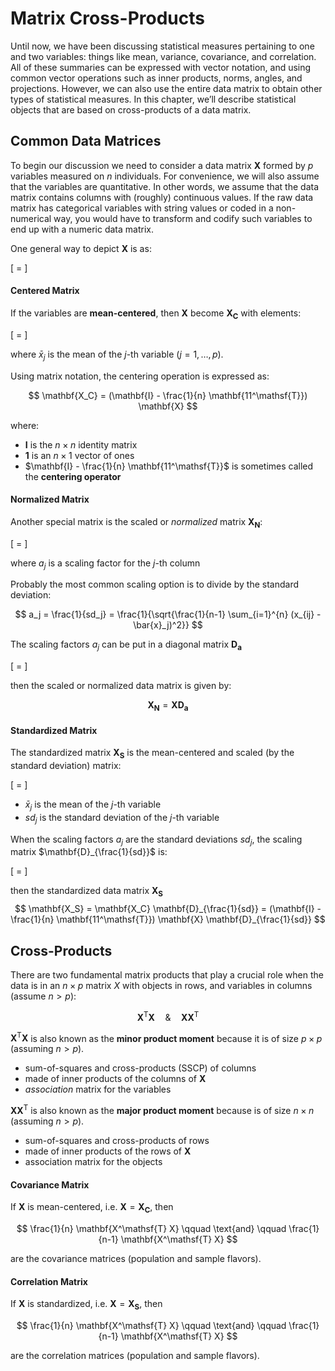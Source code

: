 # Matrix Cross-Products {#crossprods}

Until now, we have been discussing statistical measures pertaining to one and two variables: things like mean, variance, covariance, and correlation. All of these summaries can be expressed with vector notation, and using common vector operations such as inner products, norms, angles, and projections. However, we can also use the entire data matrix to obtain other types of statistical measures. In this chapter, we'll describe statistical objects that are based on cross-products of a data matrix.


## Common Data Matrices

To begin our discussion we need to consider a data matrix $\mathbf{X}$ formed by $p$ variables measured on $n$ individuals. For convenience, we will also assume that the variables are quantitative. In other words, we assume that the data matrix contains columns with (roughly) continuous values. If the raw data matrix has categorical variables with string values or coded in a non-numerical way, you would have to transform and codify such variables to end up with a numeric data matrix.

One general way to depict $\mathbf{X}$ is as:

\[ \underset{n \times p}{\mathbf{X}} = 
\left[\begin{array}{cccc}
x_{11} & x_{12} & \cdots & x_{1p} \\
x_{21} & x_{22} & \cdots & x_{2p} \\
\vdots & \vdots & \ddots & \vdots \\
x_{n1} & x_{n2} & \cdots & x_{np} \\
\end{array}\right]
\]


#### Centered Matrix {-}

If the variables are __mean-centered__, then $\mathbf{X}$ become $\mathbf{X_C}$ with elements:

\[ \underset{n \times p}{\mathbf{X_C}} = 
\left[\begin{array}{cccc}
x_{11} - \bar{x}_1 & x_{12} - \bar{x}_2 & \cdots & x_{1p} - \bar{x}_p \\
x_{21} - \bar{x}_1 & x_{22} - \bar{x}_2 & \cdots & x_{2p} - \bar{x}_p \\
\vdots & \vdots & \ddots & \vdots \\
x_{n1} - \bar{x}_1 & x_{n2} - \bar{x}_2 & \cdots & x_{np} - \bar{x}_p \\
\end{array}\right]
\]

where $\bar{x}_j$ is the mean of the $j$-th variable ($j = 1, \dots, p$).

Using matrix notation, the centering operation is expressed as:

$$
\mathbf{X_C} = (\mathbf{I} - \frac{1}{n} \mathbf{11^\mathsf{T}}) \mathbf{X} 
$$

where:

- $\mathbf{I}$ is the $n \times n$ identity matrix
- $\mathbf{1}$ is an $n \times 1$ vector of ones
- $\mathbf{I} - \frac{1}{n} \mathbf{11^\mathsf{T}}$ is sometimes called the 
__centering operator__


#### Normalized Matrix {-}

Another special matrix is the scaled or _normalized_ matrix $\mathbf{X_N}$:

\[ \underset{n \times p}{\mathbf{X_N}} = 
\left[\begin{array}{cccc}
a_1 x_{11} & a_2 x_{12} & \cdots & a_p x_{1p} \\
a_1 x_{21} & a_2 x_{22} & \cdots & a_p x_{2p} \\
\vdots & \vdots & \ddots & \vdots \\
a_1 x_{n1} & a_2 x_{n2} & \cdots & a_p x_{np} \\
\end{array}\right]
\]

where $a_j$ is a scaling factor for the $j$-th column

Probably the most common scaling option is to divide by the standard deviation:

$$
a_j = \frac{1}{sd_j} = \frac{1}{\sqrt{\frac{1}{n-1} \sum_{i=1}^{n} (x_{ij} - \bar{x}_j)^2}}
$$

The scaling factors $a_j$ can be put in a diagonal matrix $\mathbf{D_a}$

\[ \underset{p \times p}{\mathbf{D_a}} = 
\left[\begin{array}{cccc}
a_1 & 0   & \cdots & 0 \\
0   & a_2 & \cdots & 0 \\
\vdots & \vdots & \ddots & \vdots \\
0   & 0   & \cdots & a_p \\
\end{array}\right]
\]

then the scaled or normalized data matrix is given by:

$$
\mathbf{X_N} = \mathbf{X D_a}
$$



#### Standardized Matrix {-}

The standardized matrix $\mathbf{X_S}$ is the mean-centered and scaled 
(by the standard deviation) matrix:

\[ \underset{n \times p}{\mathbf{X_S}} = 
\left[\begin{array}{cccc}
\frac{x_{11} - \bar{x}_1}{sd_1} & \frac{x_{12} - \bar{x}_2}{sd_2} & \cdots & \frac{x_{1p} - \bar{x}_p}{sd_p} \\
\frac{x_{21} - \bar{x}_1}{sd_1} & \frac{x_{22} - \bar{x}_2}{sd_2} & \cdots & \frac{x_{2p} - \bar{x}_p}{sd_p} \\
\vdots & \vdots & \ddots & \vdots \\
\frac{x_{n1} - \bar{x}_1}{sd_1} & \frac{x_{n2} - \bar{x}_2}{sd_2} & \cdots & \frac{x_{np} - \bar{x}_p}{sd_p} \\
\end{array}\right]
\]

- $\bar{x}_j$ is the mean of the $j$-th variable
- $sd_j$ is the standard deviation of the $j$-th variable

When the scaling factors $a_j$ are the standard deviations $sd_j$, 
the scaling matrix $\mathbf{D}_{\frac{1}{sd}}$ is:

\[ \underset{p \times p}{\mathbf{D}_{\frac{1}{sd}}} = 
\left[\begin{array}{cccc}
\frac{1}{sd_1} & 0 & \cdots & 0 \\
0 & \frac{1}{sd_2} & \cdots & 0 \\
\vdots & \vdots & \ddots & \vdots \\
0 & 0 & \cdots & \frac{1}{sd_p} \\
\end{array}\right]
\]

then the standardized data matrix $\mathbf{X_S}$
$$
\mathbf{X_S} = \mathbf{X_C} \mathbf{D}_{\frac{1}{sd}} = (\mathbf{I} - \frac{1}{n} \mathbf{11^\mathsf{T}}) \mathbf{X} \mathbf{D}_{\frac{1}{sd}}
$$


## Cross-Products

There are two fundamental matrix products that play a crucial role when the data is in an $n \times p$ matrix $X$ with objects in rows, and variables in columns 
(assume $n > p$):

$$
\mathbf{X^\mathsf{T} X} \quad \& \quad \mathbf{X X^\mathsf{T}}
$$


$\mathbf{X^\mathsf{T} X}$ is also known as the __minor product moment__ because it is of size $p \times p$ (assuming $n > p$).

- sum-of-squares and cross-products (SSCP) of columns
- made of inner products of the columns of $\mathbf{X}$
- _association_ matrix for the variables


$\mathbf{X X^\mathsf{T}}$ is also known as the __major product moment__ because is of size $n \times n$ (assuming $n > p$).

- sum-of-squares and cross-products of rows
- made of inner products of the rows of $\mathbf{X}$
- association matrix for the objects


#### Covariance Matrix {-}

If $\mathbf{X}$ is mean-centered, i.e. $\mathbf{X} = \mathbf{X_C}$, then

$$
\frac{1}{n} \mathbf{X^\mathsf{T} X}  \qquad \text{and} \qquad \frac{1}{n-1} \mathbf{X^\mathsf{T} X}
$$ 

are the covariance matrices (population and sample flavors).


#### Correlation Matrix {-}

If $\mathbf{X}$ is standardized, i.e. $\mathbf{X} = \mathbf{X_S}$, then

$$
\frac{1}{n} \mathbf{X^\mathsf{T} X}  \qquad \text{and} \qquad \frac{1}{n-1} \mathbf{X^\mathsf{T} X}
$$ 

are the correlation matrices (population and sample flavors).

